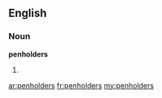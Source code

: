 ==English==

===Noun===
'''penholders'''

# {{plural of|[[penholder]]}}

[[ar:penholders]]
[[fr:penholders]]
[[my:penholders]]